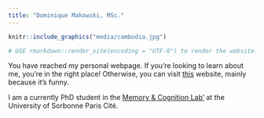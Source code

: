 ```yaml
---
title: "Dominique Makowski, MSc."
---
```


```r
knitr::include_graphics("media/cambodia.jpg")

# USE rmarkdown::render_site(encoding = "UTF-8") to render the website. Then push with github.
```


You have reached my personal webpage. If you're looking to learn about me, you're in the right place! Otherwise, you can visit [this](http://existentialcomics.com/) website, mainly because it's funny.

I am a currently PhD student in the [Memory & Cognition Lab'](http://recherche.parisdescartes.fr/LaboratoireMemoireCognition) at the University of Sorbonne Paris Cité.



<script>
  (function(i,s,o,g,r,a,m){i['GoogleAnalyticsObject']=r;i[r]=i[r]||function(){
  (i[r].q=i[r].q||[]).push(arguments)},i[r].l=1*new Date();a=s.createElement(o),
  m=s.getElementsByTagName(o)[0];a.async=1;a.src=g;m.parentNode.insertBefore(a,m)
  })(window,document,'script','https://www.google-analytics.com/analytics.js','ga');

  ga('create', 'UA-98191491-1', 'auto');
  ga('send', 'pageview');

</script>